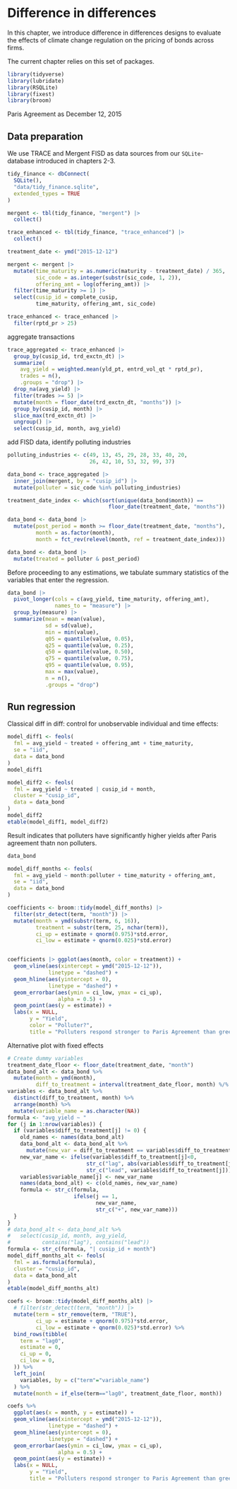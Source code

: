 # Difference in differences

In this chapter, we introduce difference in differences designs to evaluate the effects of climate change regulation on the pricing of bonds across firms. 

The current chapter relies on this set of packages. 
```r
library(tidyverse)
library(lubridate)
library(RSQLite)
library(fixest)
library(broom)
```

Paris Agreement as December 12, 2015

## Data preparation

We use TRACE and Mergent FISD as data sources from our `SQLite`-database introduced in chapters 2-3. \index{Data!CRSP}\index{Data!Compustat}

```r
tidy_finance <- dbConnect(
  SQLite(), 
  "data/tidy_finance.sqlite",
  extended_types = TRUE
)

mergent <- tbl(tidy_finance, "mergent") |> 
  collect()

trace_enhanced <- tbl(tidy_finance, "trace_enhanced") |>
  collect()

```


```r
treatment_date <- ymd("2015-12-12")

mergent <- mergent |> 
  mutate(time_maturity = as.numeric(maturity - treatment_date) / 365,
         sic_code = as.integer(substr(sic_code, 1, 2)),
         offering_amt = log(offering_amt)) |> 
  filter(time_maturity >= 1) |> 
  select(cusip_id = complete_cusip, 
         time_maturity, offering_amt, sic_code)

trace_enhanced <- trace_enhanced |> 
  filter(rptd_pr > 25)
```

aggregate transactions

```r
trace_aggregated <- trace_enhanced |> 
  group_by(cusip_id, trd_exctn_dt) |> 
  summarize(
    avg_yield = weighted.mean(yld_pt, entrd_vol_qt * rptd_pr),
    trades = n(), 
    .groups = "drop") |> 
  drop_na(avg_yield) |> 
  filter(trades >= 5) |> 
  mutate(month = floor_date(trd_exctn_dt, "months")) |> 
  group_by(cusip_id, month) |> 
  slice_max(trd_exctn_dt) |> 
  ungroup() |> 
  select(cusip_id, month, avg_yield)
```

add FISD data, identify polluting industries

```r
polluting_industries <- c(49, 13, 45, 29, 28, 33, 40, 20, 
                          26, 42, 10, 53, 32, 99, 37) 

data_bond <- trace_aggregated |> 
  inner_join(mergent, by = "cusip_id") |> 
  mutate(polluter = sic_code %in% polluting_industries)
```


```r
treatment_date_index <- which(sort(unique(data_bond$month)) ==
                                floor_date(treatment_date, "months"))

data_bond <- data_bond |> 
  mutate(post_period = month >= floor_date(treatment_date, "months"),
         month = as.factor(month),
         month = fct_rev(relevel(month, ref = treatment_date_index)))
```

```r
data_bond <- data_bond |> 
  mutate(treated = polluter & post_period)
```


Before proceeding to any estimations, we tabulate summary statistics of the variables that enter the regression.\index{Summary statistics}

```r
data_bond |>
  pivot_longer(cols = c(avg_yield, time_maturity, offering_amt), 
               names_to = "measure") |> 
  group_by(measure) |>
  summarize(mean = mean(value),
            sd = sd(value),
            min = min(value),
            q05 = quantile(value, 0.05),
            q25 = quantile(value, 0.25),
            q50 = quantile(value, 0.50),
            q75 = quantile(value, 0.75),
            q95 = quantile(value, 0.95),
            max = max(value),
            n = n(),
            .groups = "drop")
```

## Run regression

Classical diff in diff: control for unobservable individual and time effects:
```r
model_diff1 <- feols(
  fml = avg_yield ~ treated + offering_amt + time_maturity,
  se = "iid",
  data = data_bond
)
model_diff1

model_diff2 <- feols(
  fml = avg_yield ~ treated | cusip_id + month,
  cluster = "cusip_id",
  data = data_bond
)
model_diff2
etable(model_diff1, model_diff2)
```
Result indicates  that polluters have significantly higher yields after Paris agreement thatn non polluters.

```r
data_bond
```


```r
model_diff_months <- feols(
  fml = avg_yield ~ month:polluter + time_maturity + offering_amt,
  se = "iid",
  data = data_bond
)

coefficients <- broom::tidy(model_diff_months) |> 
  filter(str_detect(term, "month")) |> 
  mutate(month = ymd(substr(term, 6, 16)),
         treatment = substr(term, 25, nchar(term)),
         ci_up = estimate + qnorm(0.975)*std.error,
         ci_low = estimate + qnorm(0.025)*std.error)


coefficients |> ggplot(aes(month, color = treatment)) +
  geom_vline(aes(xintercept = ymd("2015-12-12")),
             linetype = "dashed") +
  geom_hline(aes(yintercept = 0),
             linetype = "dashed") +
  geom_errorbar(aes(ymin = ci_low, ymax = ci_up),
                alpha = 0.5) +
  geom_point(aes(y = estimate)) +
  labs(x = NULL,
       y = "Yield",
       color = "Polluter?",
       title = "Polluters respond stronger to Paris Agreement than green firms")
```

Alternative plot with fixed effects
```r
# Create dummy variables
treatment_date_floor <- floor_date(treatment_date, "month")
data_bond_alt <- data_bond %>% 
  mutate(month = ymd(month),
         diff_to_treatment = interval(treatment_date_floor, month) %/% months(1))
variables <- data_bond_alt %>% 
  distinct(diff_to_treatment, month) %>% 
  arrange(month) %>% 
  mutate(variable_name = as.character(NA))
formula <- "avg_yield ~ "
for (j in 1:nrow(variables)) {
  if (variables$diff_to_treatment[j] != 0) {
    old_names <- names(data_bond_alt)
    data_bond_alt <- data_bond_alt %>% 
      mutate(new_var = diff_to_treatment == variables$diff_to_treatment[j] & polluter)
    new_var_name <- ifelse(variables$diff_to_treatment[j]<0, 
                         str_c("lag", abs(variables$diff_to_treatment[j])),
                         str_c("lead", variables$diff_to_treatment[j]))
    variables$variable_name[j] <- new_var_name
    names(data_bond_alt) <- c(old_names, new_var_name)
    formula <- str_c(formula, 
                     ifelse(j == 1, 
                            new_var_name, 
                            str_c("+", new_var_name)))
  }
}
# data_bond_alt <- data_bond_alt %>% 
#   select(cusip_id, month, avg_yield,
#          contains("lag"), contains("lead"))
formula <- str_c(formula, "| cusip_id + month")
model_diff_months_alt <- feols(
  fml = as.formula(formula),
  cluster = "cusip_id",
  data = data_bond_alt
)
etable(model_diff_months_alt)

coefs <- broom::tidy(model_diff_months_alt) |> 
  # filter(str_detect(term, "month")) |> 
  mutate(term = str_remove(term, "TRUE"),
         ci_up = estimate + qnorm(0.975)*std.error,
         ci_low = estimate + qnorm(0.025)*std.error) %>% 
  bind_rows(tibble(
    term = "lag0",
    estimate = 0,
    ci_up = 0,
    ci_low = 0,
  )) %>% 
  left_join(
    variables, by = c("term"="variable_name")
  ) %>% 
  mutate(month = if_else(term=="lag0", treatment_date_floor, month))

coefs %>% 
  ggplot(aes(x = month, y = estimate)) +
  geom_vline(aes(xintercept = ymd("2015-12-12")),
             linetype = "dashed") +
  geom_hline(aes(yintercept = 0),
             linetype = "dashed") +
  geom_errorbar(aes(ymin = ci_low, ymax = ci_up),
                alpha = 0.5) +
  geom_point(aes(y = estimate)) +
  labs(x = NULL,
       y = "Yield",
       title = "Polluters respond stronger to Paris Agreement than green firms")

```

